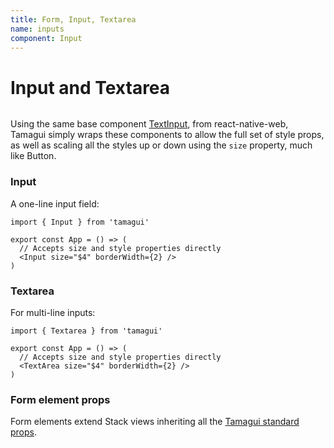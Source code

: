 ```yaml
---
title: Form, Input, Textarea
name: inputs
component: Input
---
```


# Input and Textarea

<HeroContainer demoMultiple>
  <FormsDemo />
</HeroContainer>

```tsx hero template=Forms

```

Using the same base component [TextInput](https://necolas.github.io/react-native-web/docs/text-input/), from react-native-web, Tamagui simply wraps these components to allow the full set of style props, as well as scaling all the styles up or down using the `size` property, much like Button.

### Input

A one-line input field:

```tsx
import { Input } from 'tamagui'

export const App = () => (
  // Accepts size and style properties directly
  <Input size="$4" borderWidth={2} />
)
```

### Textarea

For multi-line inputs:

```tsx
import { Textarea } from 'tamagui'

export const App = () => (
  // Accepts size and style properties directly
  <TextArea size="$4" borderWidth={2} />
)
```

### Form element props

Form elements extend Stack views inheriting all the [Tamagui standard props](/docs/intro/props).
